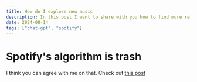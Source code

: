 ```yaml
---
title: How do I explore new music
description: In this post I want to share with you how to find more related music with ChatGPT.
date: 2024-08-14
tags: ["chat-gpt", "spotify"]
---
```


# Spotify's algorithm is trash

I think you can agree with me on that. Check out [this post](https://www.x.com)
